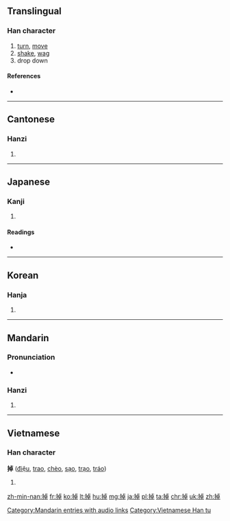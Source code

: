 ==Translingual==

===Han character===
{{Han char|rn=64|rad=手|as=08|sn=11|four=5104<sub>6</sub>|canj=手卜日十 (QYAJ)}}

# [[turn]], [[move]]
# [[shake]], [[wag]]
# drop down

====References====
* {{Han ref|kx=0436.200|dkj=12243|dj=0786.070|hdz=31896.010|uh=6389|ud=25481|bh=B1BC|bd=45500}}

----

==Cantonese==

===Hanzi===
{{yue-hanzi|jyut=diu6|y=diu6}}

# {{defn|lang=yue|sort=手08}}

----

==Japanese==

===Kanji===
{{ja-kanji|grade=|rs=手08}}

# {{defn|lang=ja|sort=手08}}

====Readings====
* {{ja-readings|on=[[とう]] (tō), [[ちょう]] (chō)|kun=[[ふるう]] (furuu)}}

----

==Korean==

===Hanja===
{{ko-hanja|hangeul=도|eumhun=|rv=do|mr=to|y=to}}

# {{defn|lang=ko|sort=手08}}

----

==Mandarin==

===Pronunciation===
* {{audio|zh-diào.ogg|audio|lang=cmn}}

===Hanzi===
{{cmn-hanzi|pin=[[diào]] ([[diao4]])|wg=tiao<sup>4</sup>}}

# {{defn|lang=cmn|sort=手08}}

[[Category:Mandarin entries with audio links]]

----

==Vietnamese==

===Han character===
'''掉''' ([[điệu]], [[trao]], [[chèo]], [[sạo]], [[trạo]], [[tráo]])

# {{defn|lang=vi}}

[[Category:Vietnamese Han tu]]

[[zh-min-nan:掉]]
[[fr:掉]]
[[ko:掉]]
[[lt:掉]]
[[hu:掉]]
[[mg:掉]]
[[ja:掉]]
[[pl:掉]]
[[ta:掉]]
[[chr:掉]]
[[uk:掉]]
[[zh:掉]]